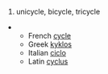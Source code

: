 #unicycle, bicycle, tricycle

***French [[cycle]]
***Greek [[kyklos]]
***Italian [[ciclo]]
***Latin [[cyclus]]

{{cleanup}}